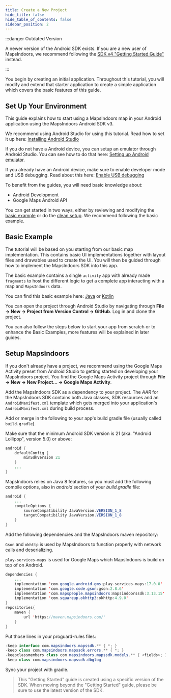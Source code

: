 ```yaml
---
title: Create a New Project
hide_title: false
hide_table_of_contents: false
sidebar_position: 2
---
```



:::danger Outdated Version

A newer version of the Android SDK exists. If you are a new user of MapsIndoors, we recommend following the [SDK v4 "Getting Started Guide"](/getting-started/android/v4/) instead. 

:::

You begin by creating an initial application. Throughout this tutorial, you will modify and extend that starter application to create a simple application which covers the basic features of this guide.

## Set Up Your Environment

This guide explains how to start using a MapsIndoors map in your Android application using the MapsIndoors Android SDK v3.

We recommend using Android Studio for using this tutorial. Read how to set it up here: [Installing Android Studio](https://developer.android.com/studio/install)

If you do not have a Android device, you can setup an emulator through Android Studio. You can see how to do that here: [Setting up Android emulator](https://developer.android.com/studio/run/emulator).

If you already have an Android device, make sure to enable developer mode and USB debugging. Read about this here: [Enable USB debugging](https://developer.android.com/studio/debug/dev-options#enable)

To benefit from the guides, you will need basic knowledge about:

* Android Development
* Google Maps Android API

You can get started in two ways, either by reviewing and modifying the [basic example](#basic-example) or do the [clean setup](#setup-mapsindoors). We recommend following the basic example.

## Basic Example

The tutorial will be based on you starting from our basic map implementation. This contains basic UI implementations together with layout files and drawables used to create the UI. You will then be guided through how to implement the MapsIndoors SDK into this app.

The basic example contains a single `activity` app with already made `fragments` to host the different logic to get a complete app interacting with a map and `MapsIndoors` data.

You can find this basic example here: [Java](https://github.com/MapsIndoors/MapsIndoors-Getting-Started-Android-Basic) or [Kotlin](https://github.com/MapsIndoors/MapsIndoors-Getting-Started-Android-Kotlin-Basic)

You can open the project through Android Studio by navigating through **File -> New -> Project from Version Control -> GitHub**. Log in and clone the project.

You can also follow the steps below to start your app from scratch or to enhance the Basic Examples, more features will be explained in later guides.

## Setup MapsIndoors

If you don't already have a project, we recommend using the Google Maps Activity preset from Android Studio to getting started on developing your MapsIndoors project. You find the Google Maps Activity project through **File -> New -> New Project... -> Google Maps Activity**.

Add the MapsIndoors SDK as a dependency to your project. The _AAR_ for the MapsIndoors SDK contains both Java classes, SDK resources and an `AndroidManifest.xml` template which gets merged into your application's `AndroidManifest.xml` during build process.

Add or merge in the following to your app's build gradle file (usually called `build.gradle`).

Make sure that the minimum Android SDK version is 21 (aka. "Android Lollipop", version 5.0) or above:

```java
android {
    defaultConfig {
        minSdkVersion 21
    }
    ...
}
```

MapsIndoors relies on Java 8 features, so you must add the following compile options, also in _android_ section of your _build.gradle_ file:

```java
android {
    ...
    compileOptions {
        sourceCompatibility JavaVersion.VERSION_1_8
        targetCompatibility JavaVersion.VERSION_1_8
    }
}
```

Add the following dependencies and the MapsIndoors maven repository:

`Gson` and `okhttp` is used by MapsIndoors to function properly with network calls and deserializing.

`play-services-maps` is used for Google Maps which MapsIndoors is build on top of on Android.

```java
dependencies {
    ...
    implementation 'com.google.android.gms:play-services-maps:17.0.0'
    implementation 'com.google.code.gson:gson:2.8.6'
    implementation 'com.mapspeople.mapsindoors:mapsindoorssdk:3.13.15'
    implementation 'com.squareup.okhttp3:okhttp:4.9.0'
}
repositories{
    maven {
        url 'https://maven.mapsindoors.com/'
    }
}
```

Put those lines in your proguard-rules files:

```java
-keep interface com.mapsindoors.mapssdk.** { *; }
-keep class com.mapsindoors.mapssdk.errors.** { *; }
-keepclassmembers class com.mapsindoors.mapssdk.models.** { <fields>; }
-keep class com.mapsindoors.mapssdk.dbglog
```

Sync your project with gradle.

> This "Getting Started" guide is created using a specific version of the SDK. When moving beyond the "Getting Started" guide, please be sure to use the latest version of the SDK.
